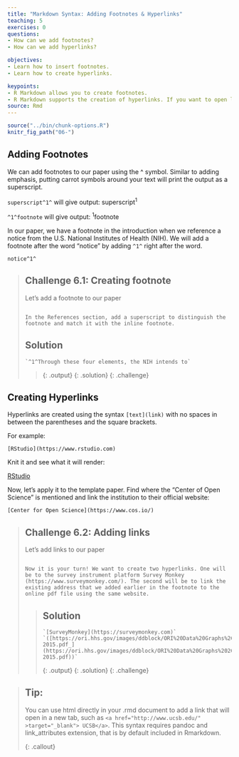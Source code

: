 ```yaml
---
title: "Markdown Syntax: Adding Footnotes & Hyperlinks"
teaching: 5
exercises: 0
questions:
- How can we add footnotes?
- How can we add hyperlinks?

objectives:
- Learn how to insert footnotes.
- Learn how to create hyperlinks.

keypoints:
- R Markdown allows you to create footnotes.
- R Markdown supports the creation of hyperlinks. If you want to open links on new tabs you will have to use html.
source: Rmd
---
```

```r
source("../bin/chunk-options.R")
knitr_fig_path("06-")
```

## Adding Footnotes

We can add footnotes to our paper using the ^ symbol. Similar to adding emphasis, putting carrot symbols around your text will print the output as a superscript. 

`superscript^1^` will give output: superscript^1^

`^1^footnote` will give output: ^1^footnote

In our paper, we have a footnote in the introduction when we reference a notice from the U.S. National Institutes of Health (NIH). We will add a footnote after the word “notice” by adding `^1^` right after the word. 

`notice^1^`

> ## Challenge 6.1: Creating footnote 
>
>Let's add a footnote to our paper
>
> ~~~
>
> In the References section, add a superscript to distinguish the footnote and match it with the inline footnote.  
> ~~~
>
> ## Solution
> ~~~
> `^1^Through these four elements, the NIH intends to`
> ~~~
> > {: .output}
> {: .solution}
{: .challenge}


## Creating Hyperlinks

Hyperlinks are created using the syntax `[text](link)` with no spaces in between the parentheses and the square brackets.

For example:

`[RStudio](https://www.rstudio.com)`

Knit it and see what it will render:


[RStudio](https://www.rstudio.com)

Now, let’s apply it to the template paper. Find where the “Center of Open Science” is mentioned and link the institution to their official website:

`[Center for Open Science](https://www.cos.io/)` 


> ## Challenge 6.2: Adding links 
>
>Let's add links to our paper
>
> ~~~
>
> Now it is your turn! We want to create two hyperlinks. One will be to the survey instrument platform Survey Monkey (https://www.surveymonkey.com/). The second will be to link the existing address that we added earlier in the footnote to the online pdf file using the same website. 
> ~~~
>
> > ## Solution
> > ~~~
> `[SurveyMonkey](https://surveymonkey.com)`
>`([https://ori.hhs.gov/images/ddblock/ORI%20Data%20Graphs%202006-2015.pdf_](https://ori.hhs.gov/images/ddblock/ORI%20Data%20Graphs%202006-2015.pdf))`
> > ~~~
> > {: .output}
> {: .solution}
{: .challenge}


> ## Tip: 
>You can use html directly in your .rmd document to add a link that will open in a new tab, such as `<a href="http://www.ucsb.edu/" >target="_blank"> UCSB</a>`. This syntax requires pandoc and link_attributes extension, that is by default included in Rmarkdown.
>
{: .callout}